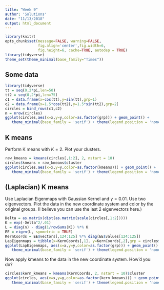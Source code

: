 ```yaml
---
title: "Week 9"
author: 'Solutions'
date: "11/13/2018"
output: html_document
---
```


```r
library(knitr)
opts_chunk$set(message=FALSE, warning=FALSE, 
               fig.align='center',fig.width=6,
               fig.height=6, cache=TRUE, autodep = TRUE)
library(tidyverse)
theme_set(theme_minimal(base_family="Times"))
```

## Some data

```r
library(tidyverse)
tt = seq(0,2*pi,len=50)
tt2 = seq(0,2*pi,len=75)
c1 = data.frame(x=cos(tt),y=sin(tt),grp=1)
c2 = data.frame(x=1.5*cos(tt2),y=1.5*sin(tt2),grp=2)
circles = bind_rows(c1,c2)
n = nrow(circles)
ggplot(circles,aes(x=x,y=y,color=as.factor(grp))) + geom_point() + 
   theme_minimal(base_family = 'serif') + theme(legend.position = 'none')
```

## K means

Perform K means with $K=2$. Plot your clusters.

```r
raw_kmeans = kmeans(circles[,1:2], 2, nstart = 10)
circles$kmeans = raw_kmeans$cluster
ggplot(circles,aes(x=x,y=y,color=as.factor(kmeans))) + geom_point() + 
   theme_minimal(base_family = 'serif') + theme(legend.position = 'none')
```

## (Laplacian) K means

Use Laplacian Eigenmaps with Gaussian Kernel and $\gamma=0.01$. Use two eigenvectors. Plot the data in the new coordinate system and color by the original groups. (I believe you can use the last 2 eigenvectors here.)

```r
Delta = as.matrix(dist(as.matrix(scale(circles[,1:2]))))
K = exp(-Delta^2/.01)
L = diag(n) - diag(1/rowSums(K)) %*% K
EE = eigen(L, symmetric = TRUE)
KernCoords = EE$vectors[,124:125] %*% diag(EE$values[124:125])
LapEigenmaps = tibble(x=KernCoords[,1], y=KernCoords[,2],grp = circles$grp)
ggplot(LapEigenmaps, aes(x=x,y=y,color=as.factor(grp))) + geom_point() + 
   theme_minimal(base_family = 'serif') + theme(legend.position = 'none') 
```

Now apply kmeans to the data in the new coordinate system. How'd you do?

```r
circles$kern_kmeans = kmeans(KernCoords, 2, nstart = 10)$cluster
ggplot(circles, aes(x=x,y=y,color=as.factor(kern_kmeans))) + geom_point() + 
   theme_minimal(base_family = 'serif') + theme(legend.position = 'none')
```